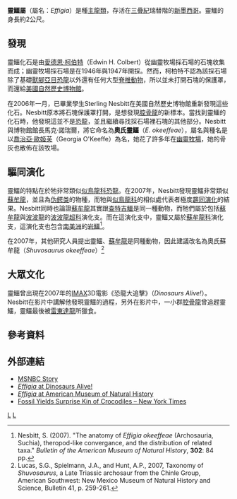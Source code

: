{{Automatic taxobox
| taxon = Effigia
| authority = Nesbitt & Norell, 2006
| fossil_range = [[三疊紀|三疊紀]]晚期{{fossil_range|瑞替階}}
| image = Effigia_BW.jpg
| image_caption = 奧氏靈鱷
| type_species = '''奧氏靈鱷<br>''Effigia okeeffeae'''''
| type_species_authority = Nesbitt & Norell, 2006 
}}

'''靈鱷屬'''（屬名：''Effigia''）是種[[主龍類|主龍類]]，存活在[[三疊紀|三疊紀]]瑞替階的[[新墨西哥|新墨西哥]]。靈鱷的身長約2公尺。

==發現==
靈鱷化石是由[[愛德恩·柯伯特|愛德恩·柯伯特]]（Edwin H. Colbert）從幽靈牧場採石場的石塊收集而成；幽靈牧場採石場是在1946年與1947年開採。然而，柯柏特不認為該採石場除了基礎[[獸腳亞目|獸腳亞目]][[恐龍|恐龍]]以外還有任何大型[[脊椎動物|脊椎動物]]，所以並未打開石塊的保護罩，而還給[[美國自然歷史博物館|美國自然歷史博物館]]。

在2006年一月，已畢業學生Sterling Nesbitt在美國自然歷史博物館重新發現這些化石。Nesbitt原本將石塊保護罩打開，是想發現[[腔骨龍|腔骨龍]]的新標本。當找到靈鱷的化石時，他發現這並不是[[恐龍|恐龍]]，並且繼續尋找採石場裡石塊的其他部分。Nesbitt與博物館館長馬克·諾瑞爾，將它命名為'''奧氏靈鱷'''（''E. okeeffeae''），屬名與種名是以[[喬治亞·歐姬芙|喬治亞·歐姬芙]]（Georgia O'Keeffe）為名，她花了許多年在[[幽靈牧場|幽靈牧場]]，她的骨灰也散佈在該牧場。

==驅同演化==
靈鱷的特點在於牠非常類似[[似鳥龍科|似鳥龍科]][[恐龍|恐龍]]。在2007年，Nesbitt發現靈鱷非常類似[[蘇牟龍|蘇牟龍]]，並且為[[伪鳄类|伪鳄类]]的物種，而牠與[[似鳥龍科|似鳥龍科]]的相似處代表者極度[[趨同演化|趨同演化]]的結果。Nesbitt同時也論證[[蘇牟龍|蘇牟龍]]其實跟[[查特吉鱷|查特吉鱷]]是同一種動物，而牠們屬於包括[[蘇牟龍|蘇牟龍]]與[[波波龍|波波龍]]的[[波波龍超科|波波龍超科]]演化支。而在這演化支中，靈鱷又屬於[[蘇牟龍科|蘇牟龍科]]演化支，這演化支也包含[[南美洲|南美洲]]的[[岩鱷|岩鱷]]<ref name="nesbitt2007">Nesbitt, S. (2007). "The anatomy of ''Effigia okeeffeae'' (Archosauria, Suchia), theropod-like convergance, and the distribution of related taxa." ''Bulletin of the American Museum of Natural History'', '''302''': 84 pp.</ref>。

在2007年，其他研究人員提出靈鱷、[[蘇牟龍|蘇牟龍]]是同種動物，因此建議改名為奧氏蘇牟龍（''Shuvosaurus okeeffeae''）<ref>Lucas, S.G., Spielmann, J.A., and Hunt, A.P., 2007, Taxonomy of ''Shuvosaurus'', a Late Triassic archosaur from the Chinle Group, American Southwest: New Mexico Museum of Natural History and Science, Bulletin 41, p. 259-261.</ref>

==大眾文化==
靈鱷曾出現在2007年的[[IMAX|IMAX]]3D電影《恐龍大追擊》（''Dinosaurs Alive!''）。Nesbitt在影片中講解他發現靈鱷的過程，另外在影片中，一小群[[腔骨龍|腔骨龍]]曾追趕靈鱷，靈鱷最後被[[雷東達龍|雷東達龍]]所獵食。

==參考資料==
{{reflist}}

==外部連結==
*[https://web.archive.org/web/20060529112338/http://www.msnbc.msn.com/id/11023757/ MSNBC Story]
*[https://web.archive.org/web/20110710130645/http://www.dinosalive.com/index.php?option=com_content&task=view&id=18&Itemi ''Effigia'' at Dinosaurs Alive!]
*[http://www.amnh.org/science/papers/crocodile.php ''Effigia'' at American Museum of Natural History] {{Wayback|url=http://www.amnh.org/science/papers/crocodile.php |date=20131229155912 }}
*[http://www.nytimes.com/2006/01/26/science/26croc.html?_r=2 Fossil Yields Surprise Kin of Crocodiles – New York Times] {{Wayback|url=http://www.nytimes.com/2006/01/26/science/26croc.html?_r=2 |date=20130524161606 }}
{{taxonbar}}
[[Category:勞氏鱷目|L]]
[[Category:2006年描述的分类群|L]]